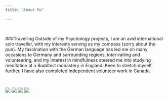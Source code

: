 ```yaml
---
title: "About Me"

---
```


<br>

###Travelling
Outside of my Psychology projects, I am an avid international solo traveller, with my interests serving as my compass (sorry about the pun). My fascination with the German language has led me on many occasions to Germany and surrounding regions, inter-railing and volunteering, and my interest in mindfulness steered me into studying meditation at a Buddhist monastery in England. Keen to stretch myself further, I have also completed independent volunteer work in Canada.

<br>

![](images/AboutMe1.jpg) ![](images/AboutMe2.jpg)
![](images/AboutMe3.jpg) ![](images/AboutMe4.jpg)